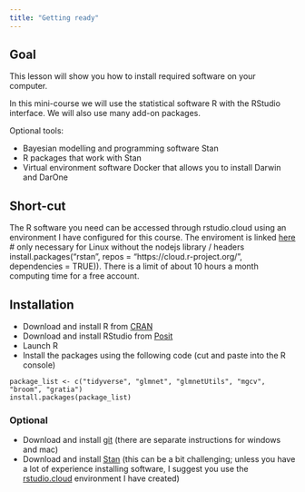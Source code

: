 ```yaml
---
title: "Getting ready"
---
```


## Goal

This lesson will show you how to install required software on your computer.

In this mini-course we will use the statistical software R with the RStudio interface. We will also use many add-on packages.

Optional tools:

* Bayesian modelling and programming software Stan
* R packages that work with Stan
* Virtual environment software Docker that allows you to install Darwin and DarOne

## Short-cut

The R software you need can be accessed through rstudio.cloud using an environment I have configured for this course. The enviroment is linked [here](https://posit.cloud/spaces/379565/content/6036010) # only necessary for Linux without the nodejs library / headers
install.packages("rstan", repos = "https://cloud.r-project.org/", dependencies = TRUE)). There is a limit of about 10 hours a month computing time for a free account.

## Installation

* Download and install R from [CRAN](https://cran.r-project.org/)
* Download and install RStudio from [Posit](https://posit.co/downloads/)
* Launch R
* Install the packages using the following code (cut and paste into the R console)

```
package_list <- c("tidyverse", "glmnet", "glmnetUtils", "mgcv", "broom", "gratia")
install.packages(package_list)
```


### Optional

* Download and install [git](https://andrewirwin.github.io/data-viz-notes/lessons/106-version-control.html#setup) (there are separate instructions for windows and mac)
* Download and install [Stan](https://github.com/stan-dev/rstan/wiki/RStan-Getting-Started) (this can be a bit challenging; unless you have a lot of experience installing software, I suggest you use the [rstudio.cloud](https://posit.cloud/spaces/379565/content/6036010) environment I have created)


